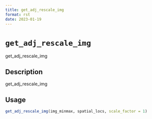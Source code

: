 ```yaml
--- 
title: get_adj_rescale_img 
format: rst 
date: 2023-01-19 
--- 
```

# `get_adj_rescale_img`

get_adj_rescale_img


## Description

get_adj_rescale_img


## Usage

```r
get_adj_rescale_img(img_minmax, spatial_locs, scale_factor = 1)
```



